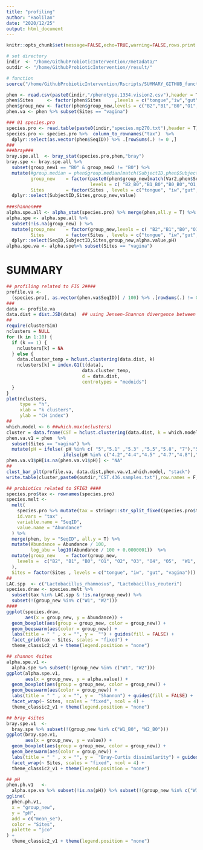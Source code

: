 ---
title: "profiling"
author: "Haolilan"
date: "2020/12/25"
output: html_document
---

```{r setup, include=FALSE}
knitr::opts_chunk$set(message=FALSE,echo=TRUE,warning=FALSE,rows.print =8)

# set directory
indir  <- "/home/GithubProbioticIntervention//metadata/"
outdir <- "/home/GithubProbioticIntervention//result/" 

# function
source("/home/GithubProbioticIntervention/Rscripts/SUMMARY_GITHUB_function.R")

```

```{r input, include = FALSE}
phen <- read.csv(paste0(indir,"/phenotype.1334.vision2.csv"),header = T)
phen$Sites     <- factor(phen$Sites     ,levels = c("tongue","iw","gut","vagina"))
phen$group_new <- factor(phen$group_new,levels = c("B2","B1","B0","O1","O2","O3","O4","O5","W1","W2" ))
phen.va <- phen %>% subset(Sites == "vagina")

### 01 species.pro
species.pro <- read.table(paste0(indir,"species.mp270.txt"),header = T) 
species.pro <- species.pro %>%  column_to_rownames("tax")  %>% 
  dplyr::select(as.vector(phen$SeqID)) %>% .[rowSums(.) != 0 ,]
### 
###bray###
bray.spe.all  <- bray_stat(species.pro,phen,"bray")
bray.spe <- bray.spe.all %>% 
  subset(group_new1 == "B0" & group_new2 != "B0") %>% 
  mutate(#group.median = phen$group.median[match(SubjectID,phen$SubjectID)],
         group_new    = factor(paste0(phen$group_new[match(Var2,phen$SeqID)],"_B0"),
                               levels = c( "B2_B0","B1_B0","B0_B0","O1_B0","O2_B0", "O3_B0", "O4_B0", "O5_B0",  "W1_B0", "W2_B0" )),
         Sites        = factor(Sites , levels = c("tongue", "iw","gut", "vagina"))) %>%
  dplyr::select(SubjectID,Sites,group_new,value)
 
###shannon###
alpha.spe.all <- alpha_stat(species.pro) %>% merge(phen,all.y = T) %>% subset(alpha.diversity == "Shannon")
alpha.spe <- alpha.spe.all %>% 
  subset(!is.na(group_new) ) %>%
  mutate(group_new    = factor(group_new,levels = c( "B2","B1","B0","O1","O2", "O3", "O4", "O5",  "W1", "W2" )),
         Sites        = factor(Sites , levels = c("tongue", "iw","gut", "vagina"))) %>% 
  dplyr::select(SeqID,SubjectID,Sites,group_new,alpha.value,pH)
alpha.spe.va <- alpha.spe%>% subset(Sites == "vagina")
```

# SUMMARY

```{r profiling & CST, message = FALSE, warning = FALSE}
## profiling related to FIG 2####
profile.va <-
  (species.pro[, as.vector(phen.va$SeqID)] / 100) %>% .[rowSums(.) != 0, ]
###
data <- profile.va
data.dist = dist.JSD(data)  ## using Jensen-Shannon divergence between all pairs of community states and Ward linkage hierarchical clustering (R vegan, ward.D2).
##
require(clusterSim)
nclusters = NULL
for (k in 1:10) {
  if (k == 1) {
    nclusters[k] = NA
  } else {
    data.cluster_temp = hclust.clustering(data.dist, k)
    nclusters[k] = index.G1(t(data),
                            data.cluster_temp,
                            d = data.dist,
                            centrotypes = "medoids")
  }
}
plot(nclusters,
     type = "h",
     xlab = "k clusters",
     ylab = "CH index")
##
which.model <- 6 ##which.max(nclusters)
cluster = data.frame(CST = hclust.clustering(data.dist, k = which.model)) %>% mutate(SeqID = rownames(.)) %>% dplyr::select(SeqID, CST)
phen.va.v1 = phen  %>% 
  subset(Sites == "vagina") %>%
  mutate(pH = ifelse( pH %in% c( "5","5.1" ,"5.3" ,"5.5","5.8", "7"),"5.8",
                     ifelse(pH %in% c("4.2","4.4","4.5" ,"4.7","4.8"),"4.8","4.0")) )
phen.va.v1$pH[is.na(phen.va.v1$pH)] <- "NA"
##
clust_bar_plt(profile.va, data.dist,phen.va.v1,which.model, "stack")
write.table(cluster,paste0(outdir,"CST.436.samples.txt"),row.names = F,quote = F)


```

```{r probiotics & shannon , message = FALSE, warning = FALSE}
## probiotics related to SFIG3 ####
species.pro$tax <- rownames(species.pro)
species.melt <-
  melt(
    species.pro %>% mutate(tax = stringr::str_split_fixed(species.pro$tax, "s__", 2)[, 2]),
    id.vars = "tax" ,
    variable.name = "SeqID",
    value.name = "Abundance"
  ) %>%
  merge(phen, by = "SeqID", all.y = T) %>%
  mutate(Abundance = Abundance / 100,
         log_abu = log10(Abundance / 100 + 0.0000001))  %>%
  mutate(group_new    = factor(group_new,
    levels =  c("B2", "B1", "B0", "O1", "O2", "O3", "O4", "O5",  "W1", "W2")
  ),
  Sites = factor(Sites , levels = c("tongue", "iw", "gut", "vagina")))
##
LAC.spp  <- c("Lactobacillus_rhamnosus", "Lactobacillus_reuteri")
species.draw <- species.melt %>%
  subset(tax %in% LAC.spp & !is.na(group_new)) %>%
  subset(!(group_new %in% c("W1", "W2")))
####
ggplot(species.draw,
       aes(x = group_new, y = Abundance)) +
  geom_boxplot(aes(group = group_new, color = group_new)) +
  geom_beeswarm(aes(color = group_new)) +
  labs(title = " " , x = "", y =  "") + guides(fill = FALSE) +
  facet_grid(tax ~ Sites, scales = "fixed") +
  theme_classic2_v1 + theme(legend.position = "none")

## shannon 4sites
alpha.spe.v1 <-
  alpha.spe %>% subset(!(group_new %in% c("W1", "W2")))
ggplot(alpha.spe.v1,
       aes(x = group_new, y = alpha.value)) +
  geom_boxplot(aes(group = group_new, color = group_new)) +
  geom_beeswarm(aes(color = group_new)) +
  labs(title = " " , x = "", y =  "Shannon") + guides(fill = FALSE) +
  facet_wrap(~ Sites, scales = "fixed", ncol = 4) +
  theme_classic2_v1 + theme(legend.position = "none")

## bray 4sites
bray.spe.v1  <-
  bray.spe %>% subset(!(group_new %in% c("W1_B0", "W2_B0")))
ggplot(bray.spe.v1,
       aes(x = group_new, y = value)) +
  geom_boxplot(aes(group = group_new, color = group_new)) +
  geom_beeswarm(aes(color = group_new)) +
  labs(title = " " , x = "", y =  "Bray-Curtis dissimilarity") + guides(fill = FALSE) +
  facet_wrap(~ Sites, scales = "fixed", ncol = 4) +
  theme_classic2_v1 + theme(legend.position = "none")

## pH
phen.ph.v1   <-
  alpha.spe.va %>% subset(!is.na(pH)) %>% subset(!(group_new %in% c("W1", "W2")))
ggline(
  phen.ph.v1,
  x = "group_new",
  y = "pH",
  add = c("mean_se"),
  color = "Sites",
  palette = "jco"
) +
  theme_classic2_v1 + theme(legend.position = "none")

```